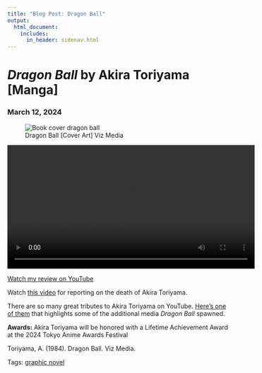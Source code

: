 ```yaml
---
title: "Blog Post: Dragon Ball"
output: 
  html_document:
    includes:
      in_header: sidenav.html
---
```

<!-- Page content -->
<div class="main">
<div class="card">
# <em> Dragon Ball </em> by Akira Toriyama [Manga]
### March 12, 2024
<figure>
<img class="cover" src="./media/cover-dragon_ball.webp" alt="Book cover dragon ball"> 
<figcaption>Dragon Ball [Cover Art] Viz Media</figcaption>
</figure>

<video width="560" controls>
  <source src="./media/dragon_ball.mp4" type="video/mp4">
</video>
[Watch my review on YouTube](https://youtu.be/pVphJB-POhY)

Watch [this video](https://www.youtube.com/embed/RofBEbuX-Lw?si=AENFkauL5tGWoKnZ) for reporting on the death of Akira Toriyama.

There are so many great tributes to Akira Toriyama on YouTube. [Here's one of them](https://www.youtube.com/embed/43-4GnHqUL0?si=kT5vBdYh3ZDt2xfy) that highlights some of the additional media *Dragon Ball* spawned.

**Awards:** Akira Toriyama will be honored with a Lifetime Achievement Award at the 2024 Tokyo Anime Awards Festival

Toriyama, A. (1984). Dragon Ball. Viz Media.

Tags: <a href="tags-graphic_novel.html">graphic novel</a> 

</div>
</div>
